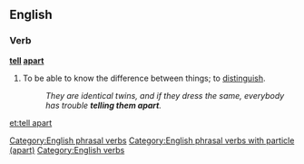 ==English==

===Verb===
'''[[tell]] [[apart]]'''
# {{idiomatic}} To be able to know the difference between things; to [[distinguish]].
#:''They are identical twins, and if they dress the same, everybody has trouble '''telling them apart'''.''
[[Category:English phrasal verbs]]
[[Category:English phrasal verbs with particle (apart)]]
[[Category:English verbs]]

[[et:tell apart]]